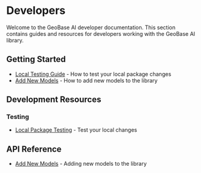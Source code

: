 # Developers

Welcome to the GeoBase AI developer documentation. This section contains guides and resources for developers working with the GeoBase AI library.

## Getting Started

- [Local Testing Guide](./developers/local-testing-guide) - How to test your local package changes
- [Add New Models](./developers/add-new-models) - How to add new models to the library

## Development Resources

### Testing

- [Local Package Testing](./developers/local-testing-guide) - Test your local changes

## API Reference

- [Add New Models](./developers/add-new-models) - Adding new models to the library
